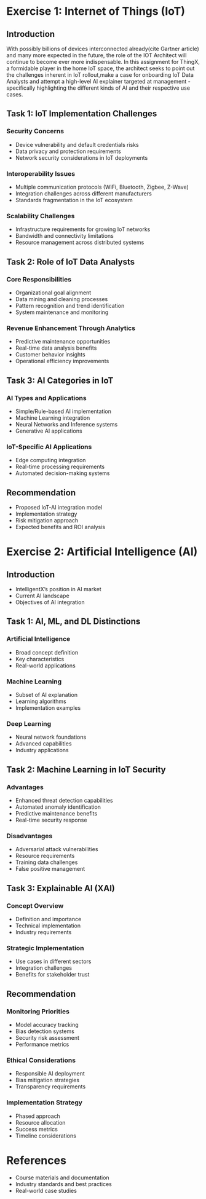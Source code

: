 # Exercise 1: Internet of Things (IoT)

## Introduction
With possibly billions of devices interconnected already(cite Gartner article) and many more expected in the future, the role of the IOT Architect will continue to become ever more indispensable. In this assignment for ThingX, a formidable player in the home IoT space, the architect seeks to point out the challenges inherent in IoT rollout,make a case for onboarding IoT Data Analysts and attempt a high-level AI explainer targeted at management - specifically highlighting the different kinds of AI and their respective use cases.

## Task 1: IoT Implementation Challenges

### Security Concerns
* Device vulnerability and default credentials risks
* Data privacy and protection requirements
* Network security considerations in IoT deployments

### Interoperability Issues
* Multiple communication protocols (WiFi, Bluetooth, Zigbee, Z-Wave)
* Integration challenges across different manufacturers
* Standards fragmentation in the IoT ecosystem

### Scalability Challenges
* Infrastructure requirements for growing IoT networks
* Bandwidth and connectivity limitations
* Resource management across distributed systems

## Task 2: Role of IoT Data Analysts

### Core Responsibilities
* Organizational goal alignment
* Data mining and cleaning processes
* Pattern recognition and trend identification
* System maintenance and monitoring

### Revenue Enhancement Through Analytics
* Predictive maintenance opportunities
* Real-time data analysis benefits
* Customer behavior insights
* Operational efficiency improvements

## Task 3: AI Categories in IoT

### AI Types and Applications
* Simple/Rule-based AI implementation
* Machine Learning integration
* Neural Networks and Inference systems
* Generative AI applications

### IoT-Specific AI Applications
* Edge computing integration
* Real-time processing requirements
* Automated decision-making systems

## Recommendation
* Proposed IoT-AI integration model
* Implementation strategy
* Risk mitigation approach
* Expected benefits and ROI analysis

# Exercise 2: Artificial Intelligence (AI)

## Introduction
* IntelligentX's position in AI market
* Current AI landscape
* Objectives of AI integration

## Task 1: AI, ML, and DL Distinctions

### Artificial Intelligence
* Broad concept definition
* Key characteristics
* Real-world applications

### Machine Learning
* Subset of AI explanation
* Learning algorithms
* Implementation examples

### Deep Learning
* Neural network foundations
* Advanced capabilities
* Industry applications

## Task 2: Machine Learning in IoT Security

### Advantages
* Enhanced threat detection capabilities
* Automated anomaly identification
* Predictive maintenance benefits
* Real-time security response

### Disadvantages
* Adversarial attack vulnerabilities
* Resource requirements
* Training data challenges
* False positive management

## Task 3: Explainable AI (XAI)

### Concept Overview
* Definition and importance
* Technical implementation
* Industry requirements

### Strategic Implementation
* Use cases in different sectors
* Integration challenges
* Benefits for stakeholder trust

## Recommendation

### Monitoring Priorities
* Model accuracy tracking
* Bias detection systems
* Security risk assessment
* Performance metrics

### Ethical Considerations
* Responsible AI deployment
* Bias mitigation strategies
* Transparency requirements

### Implementation Strategy
* Phased approach
* Resource allocation
* Success metrics
* Timeline considerations

# References
* Course materials and documentation
* Industry standards and best practices
* Real-world case studies